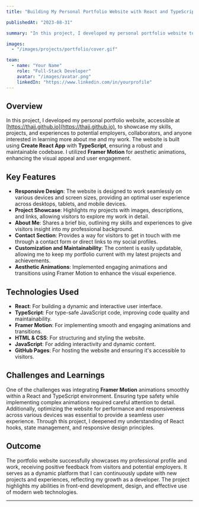 ```yaml
---
title: "Building My Personal Portfolio Website with React and TypeScript"

publishedAt: "2023-08-31"

summary: "In this project, I developed my personal portfolio website to showcase my skills, projects, and experiences in a visually appealing and user-friendly manner using React, TypeScript, and Framer Motion."

images:
  - "/images/projects/portfolio/cover.gif"

team:
  - name: "Your Name"
    role: "Full-Stack Developer"
    avatar: "/images/avatar.png"
    linkedIn: "https://www.linkedin.com/in/yourprofile"
---
```


## Overview

In this project, I developed my personal portfolio website, accessible at [https://thajj.github.io](https://thajj.github.io), to showcase my skills, projects, and experiences to potential employers, collaborators, and anyone interested in learning more about me and my work. The website is built using **Create React App** with **TypeScript**, ensuring a robust and maintainable codebase. I utilized **Framer Motion** for aesthetic animations, enhancing the visual appeal and user engagement.

## Key Features

- **Responsive Design**: The website is designed to work seamlessly on various devices and screen sizes, providing an optimal user experience across desktops, tablets, and mobile devices.
- **Project Showcase**: Highlights my projects with images, descriptions, and links, allowing visitors to explore my work in detail.
- **About Me**: Shares a brief bio, outlining my skills and experiences to give visitors insight into my professional background.
- **Contact Section**: Provides a way for visitors to get in touch with me through a contact form or direct links to my social profiles.
- **Customization and Maintainability**: The content is easily updatable, allowing me to keep my portfolio current with my latest projects and achievements.
- **Aesthetic Animations**: Implemented engaging animations and transitions using Framer Motion to enhance the visual experience.

## Technologies Used

- **React**: For building a dynamic and interactive user interface.
- **TypeScript**: For type-safe JavaScript code, improving code quality and maintainability.
- **Framer Motion**: For implementing smooth and engaging animations and transitions.
- **HTML & CSS**: For structuring and styling the website.
- **JavaScript**: For adding interactivity and dynamic content.
- **GitHub Pages**: For hosting the website and ensuring it's accessible to visitors.

## Challenges and Learnings

One of the challenges was integrating **Framer Motion** animations smoothly within a React and TypeScript environment. Ensuring type safety while implementing complex animations required careful attention to detail. Additionally, optimizing the website for performance and responsiveness across various devices was essential to provide a seamless user experience. Through this project, I deepened my understanding of React hooks, state management, and responsive design principles.

## Outcome

The portfolio website successfully showcases my professional profile and work, receiving positive feedback from visitors and potential employers. It serves as a dynamic platform that I can continuously update with new projects and experiences, reflecting my growth as a developer. The project highlights my abilities in front-end development, design, and effective use of modern web technologies.

---
